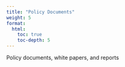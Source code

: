 ```yaml
---
title: "Policy Documents"
weight: 5
format: 
  html: 
    toc: true
    toc-depth: 5
---
```


Policy documents, white papers, and reports